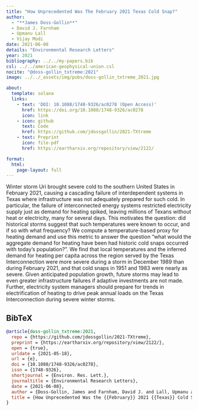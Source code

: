 ```yaml
---
title: "How Unprecedented Was The February 2021 Texas Cold Snap?"
author:
  - "**James Doss-Gollin**"
  - David J. Farnham
  - Upmanu Lall
  - Vijay Modi
date: 2021-06-08
details: "Environmental Research Letters"
year: 2021
bibliography: ../../my-papers.bib
csl: ../../american-geophysical-union.csl
nocite: "@doss-gollin_txtreme:2021"
image: ../../_assets/img/pubs/doss-gollin_txtreme_2021.jpg

about:
  template: solana
  links:
    - text: 'DOI: 10.1088/1748-9326/ac0278 (Open Access)'
      href: https://doi.org/10.1088/1748-9326/ac0278
      icon: link
    - icon: github
      text: Code
      href: https://github.com/jdossgollin/2021-TXtreme
    - text: Preprint
      icon: file-pdf
      href: https://eartharxiv.org/repository/view/2122/

format:
  html:
    page-layout: full
---
```


Winter storm Uri brought severe cold to the southern United States in February 2021, causing a cascading failure of interdependent systems in Texas where infrastructure was not adequately prepared for such cold. In particular, the failure of interconnected energy systems restricted electricity supply just as demand for heating spiked, leaving millions of Texans without heat or electricity, many for several days. This motivates the question: did historical storms suggest that such temperatures were known to occur, and if so with what frequency? We compute a temperature-based proxy for heating demand and use this metric to answer the question “what would the aggregate demand for heating have been had historic cold snaps occurred with today’s population?”. We find that local temperatures and the inferred demand for heating per capita across the region served by the Texas Interconnection were more severe during a storm in December 1989 than during February 2021, and that cold snaps in 1951 and 1983 were nearly as severe. Given anticipated population growth, future storms may lead to even greater infrastructure failures if adaptive investments are not made. Further, electricity system managers should prepare for trends in electrification of heating to drive peak annual loads on the Texas Interconnection during severe winter storms.

## BibTeX

```bibtex
@article{doss-gollin_txtreme:2021,
  repo = {https://github.com/jdossgollin/2021-TXtreme},
  preprint = {https://eartharxiv.org/repository/view/2122/},
  open = {true},
  urldate = {2021-05-18},
  url = {e},
  doi = {10.1088/1748-9326/ac0278},
  issn = {1748-9326},
  shortjournal = {Environ. Res. Lett.},
  journaltitle = {Environmental Research Letters},
  date = {2021-06-08},
  author = {Doss-Gollin, James and Farnham, David J. and Lall, Upmanu and Modi, Vijay},
  title = {How Unprecedented Was the {{February}} 2021 {{Texas}} Cold Snap?},
}
```